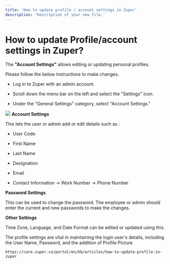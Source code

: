 ```yaml
---
title: 'How to update profile / account settings in Zuper'
description: 'Description of your new file.'
---
```


# How to update Profile/account settings in Zuper?

The **"Account Settings"** allows editing or updating personal profiles.

Please follow the below instructions to make changes.

* Log in to Zuper with an admin account.

* Scroll down the menu bar on the left and select the "Settings" icon.

* Under the "General Settings" category, select "Account Settings."

![](image.png)
**Account Settings**

This lets the user or admin add or edit details such as :

* User Code

* First Name

* Last Name

* Designation

* Email

* Contact Information -> Work Number -> Phone Number


**Password Settings**

This can be used to change the password. The employee or admin should enter the current
and new passwords to make the changes.



**Other Settings**

Time Zone, Language, and Date Format can be edited or updated using this.



The profile settings are vital in maintaining the login user's details, including the User Name,
Password, and the addition of Profile Picture.

```
https://care.zuper.co/portal/en/kb/articles/how-to-update-profile-in-zuper
```